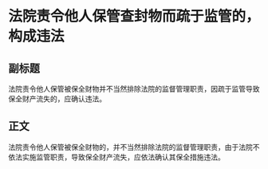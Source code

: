 # 法院责令他人保管查封物而疏于监管的，构成违法
## 副标题
法院责令他人保管被保全财物并不当然排除法院的监督管理职责，因疏于监管导致保全财产流失的，应确认违法。
## 正文
法院责令他人保管被保全财物的，并不当然排除法院的监督管理职责，由于法院不依法实施监管职责，导致保全财产流失，应依法确认其保全措施违法。